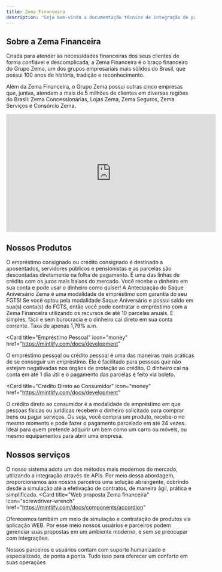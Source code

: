 ```yaml
---
title: Zema Financeira
description: 'Seja bem-vinda a documentação técnica de integração de parceiros.'
---
```



## Sobre a Zema Financeira

Criada para atender às necessidades finance​iras ​​dos seus clientes de forma confiável e descomplicada, a Zema Financeira é o braço financeiro do Grupo Zema, um dos grupos empresariais mais sólidos do Brasil, que​ possui 100 anos de história, tradição e reconhecimento. 

Além da Zema Financeira, o Grupo Zema possui outras cinco empresas que, juntas, atendem a mais de 5 milhões de clientes em diversas regiões do Brasil: Zema Concessionárias, Lojas Zema, Zema Seguros, Zema Serviços e Consórcio Zema.

<iframe
  width="560"
  height="315"
  src="https://www.youtube.com/embed/LnZ7gOJOzTA?si=wct4TfY9Mfr2KAEu"
  title="YouTube video player"
  frameborder="0"
  allow="accelerometer; autoplay; clipboard-write; encrypted-media; gyroscope; picture-in-picture"
  allowFullScreen
></iframe>

## Nossos Produtos

<CardGroup cols={2}>
  <Card
    title="Empréstimo consignado"
    icon="money-bill-trend-up"
    href="https://mintlify.com/docs/quickstart"
  >
​​​​​O empréstimo consignado ou crédito consignado é destinado ​a aposentados, servidores públicos e pensionistas e as parcelas são descontadas diretamente na folha de pagamento. É uma​ das linhas de crédito com os juros mais baixos do mercado.
​ ​Você recebe o dinheiro em sua conta e pode usar o dinheiro como quiser!
  </Card>
  <Card
    title="Antecipação Saque Aniversário FGTS"
    icon="money"
    href="https://mintlify.com/docs/development"
  >
A Antecipação do Saque Aniversário Zema é uma modalidade de empréstimo com garantia do seu FGTS! Se você optou pela modalidade Saque Aniversário e possui saldo em sua(s) conta(s) do FGTS, então você pode contratar o empréstimo com a Zema Financeira utilizando os recursos de até 10 parcelas anuais.
É simples, fácil e sem burocracia e o dinheiro cai direto em sua conta corrente. Taxa de apenas 1,79% a.m.​
  </Card>

  <Card
    title="Empréstimo​​ Pessoal"
    icon="money"
    href="https://mintlify.com/docs/development"
  >
O empréstimo pessoal ou crédito pessoal é uma da​​s maneir​as mais práticas​​ de se conseguir um empréstimo. Ele é facilitado para pessoas que não estejam negat​ivadas nos órgãos de proteção ao crédito.
O dinheiro cai na conta em até 1 dia útil e o pagamento das parcelas é feito via boleto.
  </Card>

  <Card
    title="Crédito Direto ao Consumidor"
    icon="money"
    href="https://mintlify.com/docs/development"
  >
​​​​​​​​O crédito direto ao consumidor é a modalidade de empréstimo em que pessoas físicas ou jurídicas recebem o dinheiro solicitado para comprar bens ou pagar serviços. Ou seja, você compra um produto, recebe-o no mesmo momento e pode fazer o pagamento parcelado em até 24 vezes.​
​​Ideal para quem pretende adquirir um bem como um carro ou móveis, ou mesmo equipamentos para abrir uma empresa.
  </Card>

</CardGroup>

## Nossos serviços

<CardGroup cols={2}>
  <Card
    title="Integrações por APIs"
    icon="code"
    href="https://mintlify.com/docs/api-playground/openapi"
  >
    
O nosso sistema adota um dos métodos mais modernos do mercado, utilizando a integração através de APIs. Por meio dessa abordagem, proporcionamos aos nossos parceiros uma solução abrangente, cobrindo desde a simulação até a efetivação de contratos, de maneira ágil, prática e simplificada.
  </Card>
  <Card
    title="Web proposta Zema financeira"
    icon="screwdriver-wrench"
    href="https://mintlify.com/docs/components/accordion"
  >
Oferecemos também um meio de simulação e contratação de produtos via aplicação WEB.
Por esse meio nossos usuários e parceiros podem gerenciar suas propostas em um ambiente moderno, e sem se preocupar com integrações.

  </Card>
  <Card
    title="Suporte aos parceiros"
    icon="stars"
    href="https://mintlify.com/showcase"
  >
Nossos parceiros e usuários contam com suporte humanizado e especializado, de ponta a ponta. Tudo isso para oferecer um conforto em suas operações
  </Card>
</CardGroup>
